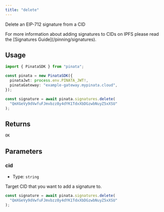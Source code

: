 ```yaml
---
title: "delete"
---
```


Delete an EIP-712 signature from a CID

<Note>
For more information about adding signatures to CIDs on IPFS please read the [Signatures Guide](/pinning/signatures).
</Note>

## Usage

```typescript
import { PinataSDK } from "pinata";

const pinata = new PinataSDK({
  pinataJwt: process.env.PINATA_JWT!,
  pinataGateway: "example-gateway.mypinata.cloud",
});

const signature = await pinata.signatures.delete(
  "QmXGeVy9dVwfuFJmvbzz8y4dYK1TdxXbDGzwbNuyZ5xXSU"
);
```

## Returns

```typescript
OK
```

## Parameters

### cid

- Type: `string`

Target CID that you want to add a signature to.

```typescript
const signature = await pinata.signatures.delete(
  "QmXGeVy9dVwfuFJmvbzz8y4dYK1TdxXbDGzwbNuyZ5xXSU"
);
```
